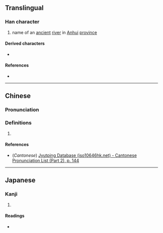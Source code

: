 {{character info}}
==Translingual==

===Han character===
{{Han char|rn=85|rad=水|as=12|sn=15|four=35133|canj=EJIP|ids=⿰氵惠}}

# name of an [[ancient]] [[river]] in [[Anhui]] [[province]]

====Derived characters====
* {{l|mul|[[𬟉]]}}

====References====
* {{Han ref|kx=0648.370|dkj=18228|dj=1058.210|hdz=31737.110|uh=6F53|ud=28499|bh=E659|bd=58969}}

----

==Chinese==
{{zh-forms}}

===Pronunciation===
{{zh-pron
|m=huì
|c=wai6
|mc=y
|oc=y
|ma=
|cat=pn
}}

===Definitions===
{{zh-hanzi}}

# {{rfdef|zh}}

====References====
* (''Cantonese'') [http://www.iso10646hk.net/jp/document/download.jsp Jyutping Database (iso10646hk.net) - Cantonese Pronunciation List (Part 2), p. 144]

----

==Japanese==

===Kanji===
{{ja-kanji|grade=|rs=水12}}

# {{rfdef|ja|sort=水12}}

====Readings====
* {{ja-readings|on=[[けい]] (kei), [[え]] (e)|kun=}}